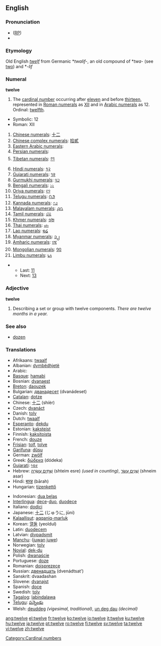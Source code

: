 ==English==
{{rank|consider|provided|Rome|970|twelve|opposite|vast|isn't}}
===Pronunciation===
* ([[RP]]) {{IPA|/twelv/}}
* {{audio|en-us-twelve.ogg|Audio (US)}}

===Etymology===
Old English ''[[twelf]]'' from Germanic *''twalif-'', an old compound of *''twa-'' (see [[two]]) and *''-lif''
===Numeral===
'''twelve'''

# The [[cardinal number]] occurring after [[eleven]] and before [[thirteen]], represented in [[Roman numerals]] as [[XII]] and in [[Arabic numeral]]s as 12. Ordinal: [[twelfth]].
*Symbolic: 12
*Roman: XII
#[[w:Chinese numerals|Chinese numerals]]: [[十二]]
#[[w:Chinese numerals|Chinese complex numerals]]: [[拾貳]]
#[[w:Eastern Arabic numerals|Eastern Arabic numerals]]: {{ARchar|[[١٢]]}}
#[[w:Eastern Arabic numerals|Persian numerals]]: {{FAchar|[[۱۲]]}}
#[[w:Indian numerals|Tibetan numerals]]: [[༡༢]]
#[[w:Indian numerals|Hindi numerals]]: [[१२]]
#[[w:Indian numerals|Gujarati numerals]]: [[૧૨]]
#[[w:Indian numerals|Gurmukhi numerals]]: [[੧੨]]
#[[w:Indian numerals|Bengali numerals]]: [[১২]]
#[[w:Indian numerals|Oriya numerals]]: [[୧୨]]
#[[w:Indian numerals|Telugu numerals]]: [[౧౨]]
#[[w:Indian numerals|Kannada numerals]]: [[೧೨]]
#[[w:Indian numerals|Malayalam numerals]]: [[൧൨]]
#[[w:Indian numerals|Tamil numerals]]: [[௰௨]]
#[[w:Khmer script|Khmer numerals]]: [[១២]]
#[[w:Thai numerals|Thai numerals]]: [[๑๒]]
#[[w:Lao alphabet|Lao numerals]]: [[໑໒]]
#[[w:Burmese alphabet|Myanmar numerals]]: [[၁၂]]
#[[w:Amharic language|Amharic numerals]]: [[፲፪]]
#[[w:Mongolian alphabet|Mongolian numerals]]: [[᠑᠒]]
#[[w:Limbu language|Limbu numerals]]: [[᥇᥈]]

**Last: [[eleven|11]]
**Next: [[thirteen|13]]

===Adjective===
'''twelve'''
# Describing a set or group with twelve components. ''There are twelve months in a year.''

===See also===
*[[dozen]]

===Translations===
{{top}}
*Afrikaans: [[twaalf]]
*Albanian: [[dymbëdhjetë]]
*Arabic: {{ARchar|[[اثنى عشر]]}} {{Unicode|(’íθna ʕášar)}}
*[[Basque]]: [[hamabi]]
*Bosnian: [[dvanaest]]
*[[Breton]]: [[daouzek]]
*Bulgarian: [[дванадесет]] (dvanádeset)
*[[Catalan]]: [[dotze]]
*Chinese: [[十二]] (shíèr)
*Czech: [[dvanáct]]
*Danish: [[tolv]]
*Dutch: [[twaalf]]
*[[Esperanto]]: [[dekdu]]
*Estonian: [[kaksteist]]
*Finnish: [[kaksitoista]]
*French: [[douze]]
*[[Frisian]]: [[tolf]], [[tolve]]
*[[Garífuna]]: [[dûsu]]
*German: [[zwölf]]
*Greek: [[δώδεκα]] (dódeka)
*[[Gujarati]]: [[બાર]]
*Hebrew: [[שתים עשרה|שְׁתֵּים עֶשְׂרֵה]] (shteim esre) {{f}} ''(used in counting)'', [[שנים עשר|שְׁנֵים עָשָׂר]] (shneim asar) {{m}}
*Hindi: [[बारह]] (bārah)
*Hungarian: [[tizenkettő]]
{{mid}}
*Indonesian: [[dua belas]]
*[[Interlingua]]: [[dece]]-[[duo]], [[duodece]]
*Italiano: [[dodici]]
*Japanese: [[十二]] (じゅうに, jūni)
*[[Kalaallisut]]: [[aqqaniq-marluk]]
*Korean: [[열둘]] (yeoldul)
*Latin: [[duodecem]]
*Latvian: [[divpadsmit]]
*[[Manchu]]: ([[juwan]] [[juwe]])
*Norwegian: [[tolv]]
*[[Novial]]: [[dek-du]]
*Polish: [[dwanaście]]
*Portuguese: [[doze]]
*Romanian: [[doisprezece]]
*Russian: [[двенадцать]] (dvenádtsat’)
*Sanskrit: dvaadashan
*Slovene: [[dvanajst]]
*Spanish: [[doce]]
*Swedish: [[tolv]]
*[[Tagalog]]: [[labindalawa]]
*[[Telugu]]: [[పన్నెండు]]
*Welsh: [[deuddeg]] ''(vigesimal, traditional)'', [[un deg dau]] ''(decimal)''
{{bottom}}

[[Category:Cardinal numbers]]

[[ang:twelve]]
[[el:twelve]]
[[fr:twelve]]
[[ko:twelve]]
[[io:twelve]]
[[it:twelve]]
[[ku:twelve]]
[[hu:twelve]]
[[ja:twelve]]
[[pt:twelve]]
[[ro:twelve]]
[[fi:twelve]]
[[sv:twelve]]
[[ta:twelve]]
[[vi:twelve]]
[[zh:twelve]]